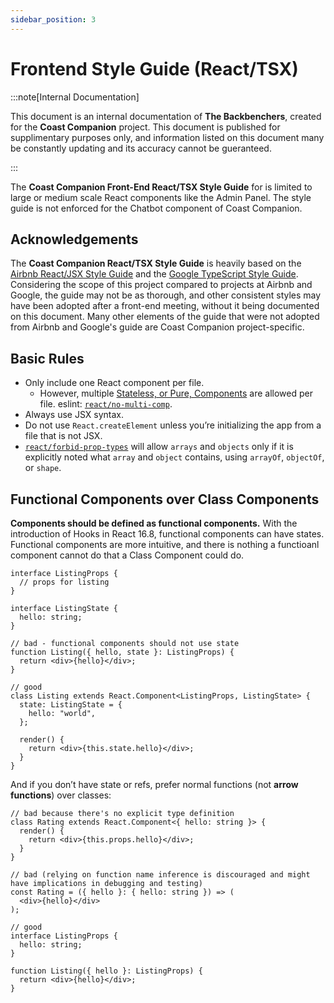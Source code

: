 ```yaml
---
sidebar_position: 3
---
```




# Frontend Style Guide (React/TSX)

:::note[Internal Documentation]

This document is an internal documentation of **The Backbenchers**, created for the **Coast Companion** project. This document is published for supplimentary purposes only, and information listed on this document many be constantly updating and its accuracy cannot be gueranteed.

:::

The **Coast Companion Front-End React/TSX Style Guide** for is limited to large or medium scale React components like the Admin Panel. The style guide is not enforced for the Chatbot component of Coast Companion.

## Acknowledgements
The **Coast Companion React/TSX Style Guide** is heavily based on the [Airbnb React/JSX Style Guide](https://airbnb.io/javascript/react/) and the [Google TypeScript Style Guide](https://google.github.io/styleguide/tsguide.html). Considering the scope of this project compared to projects at Airbnb and Google, the guide may not be as thorough, and other consistent styles may have been adopted after a front-end meeting, without it being documented on this document. Many other elements of the guide that were not adopted from Airbnb and Google's guide are Coast Companion project-specific.

## Basic Rules
  - Only include one React component per file.
    - However, multiple [Stateless, or Pure, Components](https://facebook.github.io/react/docs/reusable-components.html#stateless-functions) are allowed per file. eslint: [`react/no-multi-comp`](https://github.com/jsx-eslint/eslint-plugin-react/blob/master/docs/rules/no-multi-comp.md#ignorestateless).
  - Always use JSX syntax.
  - Do not use `React.createElement` unless you’re initializing the app from a file that is not JSX.
  - [`react/forbid-prop-types`](https://github.com/jsx-eslint/eslint-plugin-react/blob/master/docs/rules/forbid-prop-types.md) will allow `arrays` and `objects` only if it is explicitly noted what `array` and `object` contains, using `arrayOf`, `objectOf`, or `shape`.

## Functional Components over Class Components

**Components should be defined as functional components.** With the introduction of Hooks in React 16.8, functional components can have states. Functional components are more intuitive, and there is nothing a functioanl component cannot do that a Class Component could do.


```tsx
interface ListingProps {
  // props for listing
}

interface ListingState {
  hello: string;
}

// bad - functional components should not use state
function Listing({ hello, state }: ListingProps) {
  return <div>{hello}</div>;
}

// good
class Listing extends React.Component<ListingProps, ListingState> {
  state: ListingState = {
    hello: "world",
  };

  render() {
    return <div>{this.state.hello}</div>;
  }
}

```

And if you don’t have state or refs, prefer normal functions (not **arrow functions**) over classes:

```tsx
// bad because there's no explicit type definition
class Rating extends React.Component<{ hello: string }> {
  render() {
    return <div>{this.props.hello}</div>;
  }
}

// bad (relying on function name inference is discouraged and might have implications in debugging and testing)
const Rating = ({ hello }: { hello: string }) => (
  <div>{hello}</div>
);

// good
interface ListingProps {
  hello: string;
}

function Listing({ hello }: ListingProps) {
  return <div>{hello}</div>;
}

```
